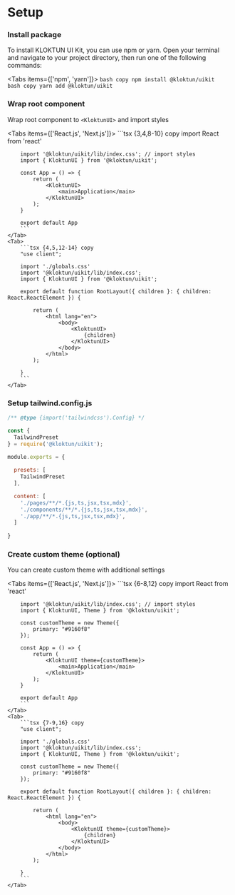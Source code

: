 
# Setup

<Steps>
 
### Install package

To install KLOKTUN UI Kit, you can use npm or yarn. Open your terminal and navigate to your project directory, then run one of the following commands:

<Tabs items={['npm', 'yarn']}>
    <Tab>
        ```bash copy
        npm install @kloktun/uikit
        ```
    </Tab>
    <Tab>
        ```bash copy
        yarn add @kloktun/uikit
        ```
    </Tab>
</Tabs>

### Wrap root component
 
Wrap root component to `<KloktunUI>` and import styles

<Tabs items={['React.js', 'Next.js']}>
    <Tab>
        ```tsx {3,4,8-10} copy
        import React from 'react'

        import '@kloktun/uikit/lib/index.css'; // import styles
        import { KloktunUI } from '@kloktun/uikit';

        const App = () => {
            return (
                <KloktunUI>
                    <main>Application</main>
                </KloktunUI>
            );
        }

        export default App
        ``` 
    </Tab>
    <Tab>
        ```tsx {4,5,12-14} copy
        "use client";

        import './globals.css'
        import '@kloktun/uikit/lib/index.css';
        import { KloktunUI } from '@kloktun/uikit';

        export default function RootLayout({ children }: { children: React.ReactElement }) {

            return (
                <html lang="en">
                    <body>
                        <KloktunUI>
                            {children}
                        </KloktunUI> 
                    </body>
                </html>
            );

        }
        ``` 
    </Tab>

</Tabs>


### Setup tailwind.config.js

```js {3-5,9-11} copy
/** @type {import('tailwindcss').Config} */

const {
  TailwindPreset
} = require('@kloktun/uikit');
 
module.exports = {

  presets: [
    TailwindPreset
  ],

  content: [
    './pages/**/*.{js,ts,jsx,tsx,mdx}',
    './components/**/*.{js,ts,jsx,tsx,mdx}',
    './app/**/*.{js,ts,jsx,tsx,mdx}',
  ]
  
}
```

### Create custom theme (optional)

You can create custom theme with additional settings

<Tabs items={['React.js', 'Next.js']}>
    <Tab>
        ```tsx {6-8,12} copy
        import React from 'react'

        import '@kloktun/uikit/lib/index.css'; // import styles
        import { KloktunUI, Theme } from '@kloktun/uikit';

        const customTheme = new Theme({
            primary: "#9160f8"
        });

        const App = () => {
            return (
                <KloktunUI theme={customTheme}>
                    <main>Application</main>
                </KloktunUI>
            );
        }

        export default App
        ``` 
    </Tab>
    <Tab>
        ```tsx {7-9,16} copy
        "use client";

        import './globals.css'
        import '@kloktun/uikit/lib/index.css';
        import { KloktunUI, Theme } from '@kloktun/uikit';

        const customTheme = new Theme({
            primary: "#9160f8"
        });

        export default function RootLayout({ children }: { children: React.ReactElement }) {

            return (
                <html lang="en">
                    <body>
                        <KloktunUI theme={customTheme}>
                            {children}
                        </KloktunUI> 
                    </body>
                </html>
            );

        }
        ``` 
    </Tab>

</Tabs>

</Steps>